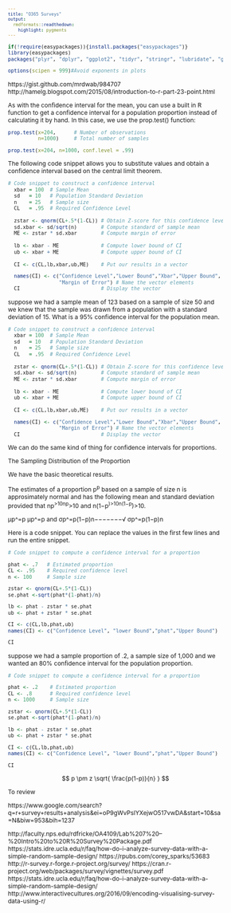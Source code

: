 ```yaml
---
title: "O365 Surveys"
output:
  rmdformats::readthedown:
    highlight: pygments
---
```


<style type="text/css">
p{ /* Normal  */
   font-size: 12px;
}
body{ /* Normal  */
   font-size: 12px;
}
td {  /* Table  */
   font-size: 10px;
}
h1 { /* Header 1 */
 font-size: 26px;
 color: #4294ce;
}
h2 { /* Header 2 */
 font-size: 22px;
}
h3 { /* Header 3 */
 font-size: 18px;
}
code.r{ /* Code block */
  font-size: 10px;
}
pre { /* Code block */
  font-size: 10px
}
#table-of-contents h2 {
background-color: #4294ce;
}
#table-of-contents{
background: #688FAD;
}
#nav-top span.glyphicon{
color: #4294ce;
}
#postamble{
background: #4294ce;
border-top: ;
}
</style>


```r
if(!require(easypackages)){install.packages("easypackages")}
library(easypackages)
packages("plyr", "dplyr", "ggplot2", "tidyr", "stringr", "lubridate", "ggpubr", "gridExtra", "readxl", "scales", "modes", prompt = FALSE)

options(scipen = 999)#Avoid exponents in plots
```

https://gist.github.com/mrdwab/984707
http://hamelg.blogspot.com/2015/08/introduction-to-r-part-23-point.html


As with the confidence interval for the mean, you can use a built in R function to get a confidence interval for a population proportion instead of calculating it by hand. In this case, we use the prop.test() function:

```r
prop.test(x=204,      # Number of observations
          n=1000)     # Total number of samples

prop.test(x=204, n=1000, conf.level = .99)
```

The following code snippet allows you to substitute values and obtain a confidence interval based on the central limit theorem.

```r
# Code snippet to construct a confidence interval
  xbar = 100  # Sample Mean
  sd   = 10   # Population Standard Deviation
  n    = 25   # Sample size
  CL   = .95  # Required Confidence Level
  
  zstar <- qnorm(CL+.5*(1-CL)) # Obtain Z-score for this confidence level
  sd.xbar <- sd/sqrt(n)        # Compute standard of sample mean 
  ME <- zstar * sd.xbar        # Compute margin of error
  
  lb <- xbar - ME              # Compute lower bound of CI
  ub <- xbar + ME              # Compute upper bound of CI
  
  CI <- c(CL,lb,xbar,ub,ME)    # Put our results in a vector

  names(CI) <- c("Confidence Level","Lower Bound","Xbar","Upper Bound",
                 "Margin of Error") # Name the vector elements
  CI                           # Display the vector
```

suppose we had a sample mean of 123 based on a sample of size 50 and we knew that the sample was drawn from a population with a standard deviation of 15. What is a 95% confidence interval for the population mean.

```r
# Code snippet to construct a confidence interval
  xbar = 100  # Sample Mean
  sd   = 10   # Population Standard Deviation
  n    = 25   # Sample size
  CL   = .95  # Required Confidence Level
  
  zstar <- qnorm(CL+.5*(1-CL)) # Obtain Z-score for this confidence level
  sd.xbar <- sd/sqrt(n)        # Compute standard of sample mean 
  ME <- zstar * sd.xbar        # Compute margin of error
  
  lb <- xbar - ME              # Compute lower bound of CI
  ub <- xbar + ME              # Compute upper bound of CI
  
  CI <- c(CL,lb,xbar,ub,ME)    # Put our results in a vector

  names(CI) <- c("Confidence Level","Lower Bound","Xbar","Upper Bound",
                 "Margin of Error") # Name the vector elements
  CI                           # Display the vector
```

We can do the same kind of thing for confidence intervals for proportions.

The Sampling Distribution of the Proportion

We have the basic theoretical results.

The estimates of a proportion p^p^ based on a sample of size n is approsimately normal and has the following mean and standard deviation provided that np^>10np^>10 and n(1−p^)>10n(1−p^)>10.

μp^=p
μp^=p
and
σp^=p(1−p)n−−−−−−−√
σp^=p(1−p)n

Here is a code snippet. You can replace the values in the first few lines and run the entire snippet.

```r
# Code snippet to compute a confidence interval for a proportion

phat <- .7   # Estimated proportion
CL <- .95    # Required confidence level
n <- 100     # Sample size

zstar <- qnorm(CL+.5*(1-CL))
se.phat <-sqrt(phat*(1-phat)/n)

lb <- phat - zstar * se.phat
ub <- phat + zstar * se.phat

CI <- c(CL,lb,phat,ub)
names(CI) <- c("Confidence Level", "lower Bound","phat","Upper Bound")

CI
```

suppose we had a sample proportion of .2, a sample size of 1,000 and we wanted an 80% confidence interval for the population proportion.

```r
# Code snippet to compute a confidence interval for a proportion

phat <- .2    # Estimated proportion
CL <- .8      # Required confidence level
n <- 1000     # Sample size

zstar <- qnorm(CL+.5*(1-CL))
se.phat <-sqrt(phat*(1-phat)/n)

lb <- phat - zstar * se.phat
ub <- phat + zstar * se.phat

CI <- c(CL,lb,phat,ub)
names(CI) <- c("Confidence Level", "lower Bound","phat","Upper Bound")

CI
```


$$ p \pm z \sqrt{ \frac{p(1-p)}{n} } $$


To review

https://www.google.com/search?q=r+survey+results+analysis&ei=oP9gWvPsIYXejwO517vwDA&start=10&sa=N&biw=953&bih=1237

http://faculty.nps.edu/rdfricke/OA4109/Lab%207%20--%20Intro%20to%20R%20Survey%20Package.pdf
https://stats.idre.ucla.edu/r/faq/how-do-i-analyze-survey-data-with-a-simple-random-sample-design/
https://rpubs.com/corey_sparks/53683
http://r-survey.r-forge.r-project.org/survey/
https://cran.r-project.org/web/packages/survey/vignettes/survey.pdf
https://stats.idre.ucla.edu/r/faq/how-do-i-analyze-survey-data-with-a-simple-random-sample-design/
http://www.interactivecultures.org/2016/09/encoding-visualising-survey-data-using-r/

